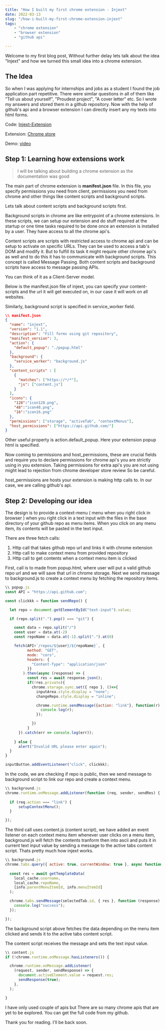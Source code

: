 ```yaml
---
title: "How I built my first chrome extension - Injext"
date: 2022-03-13
slug: "/how-i-built-my-first-chrome-extension-injext"
tags:
    - "chrome extension"
    - "browser extension"
    - "github api"

---
```


Welcome to my first blog post, Without further delay lets talk about the idea "Injext" and how we turned this small idea into a chrome extension.

## The Idea

So when I was applying for internships and jobs as a student I found the job application part repetitive. There were similar questions in all of them like "Tell us about yourself", "Proudest project", "A cover letter" etc. So I wrote my answers and stored them in a github repository. Now with the 
help of github's api and a browser extension I can directly insert any 
my texts into html forms.

Code: [Injext-Extension](https://github.com/PDROJACK/injext-extension/tree/main/src)

Extension: [Chrome store](https://chrome.google.com/webstore/detail/injext/nbfdkbclppodpkkgbpmagnfenhhoihnd?hl=en)

Demo: [video](https://youtu.be/-M6LBbsQG2g)

## Step 1: Learning how extensions work

> I will be talking about building a chrome extension as the documentation was good

The main part of chrome extension is <b>manifest.json</b> file. In this file, you
specify permissions you need from client, permissions you need from chrome 
and other things like content scripts and background scripts.

Lets talk about content scripts and background scripts first. 

Background scripts in chrome are like entrypoint of a chrome extensions. 
In these scripts, we can setup our extension and do stuff required 
at the startup or one time tasks required to be done once an extension is installed by a user.
They have access to all the chrome api's.

Content scripts are scripts with restricted access to chrome api and can be setup to
activate on specific URLs. They can be used to access a tab's DOM and modify it. But to 
fulfill its task it might require other chrome api's as well and to do this it 
has to communicate with background scripts. This concept is called Message Passing.
Both content scripts and background scripts have access to message passing APIs.

You can think of it as a Client-Server model.

Below is the manifest.json file of injext, you can specify your content-scripts and 
the url it will get executed on, in our case it will work on all websites.

Similarly, background script is specified in service_worker field.

``` json
\\ manifest.json
{
  "name": "injext",
  "version": "1.1",
  "description": "Fill forms using git repository",
  "manifest_version": 3,
  "action": {
    "default_popup": "./popup.html"
  },
  "background": {
    "service_worker": "background.js"
  },
  "content_scripts" : [ 
    { 
      "matches": ["https://*/*"],
      "js": ["content.js"] 
    } 
  ],
  "icons": {
    "128":"icon128.png",
    "48":"icon48.png",
    "16":"icon16.png"
  },
  "permissions": ["storage", "activeTab", "contextMenus"],
  "host_permissions": ["https://api.github.com/"]
}
```

Other useful property is action.default_popup. Here your extension popup html is specified.

Now coming to permissions and host_permissions, these are crucial fields and require you to declare 
permissions for chrome api's you are strictly using in you extension. Taking permissions for extra
api's you are not using might lead to rejection from chrome developer store review So be careful.

host_permissions are hosts your extension is making http calls to. In our case,
we are calling github's api.

## Step 2: Developing our idea 

The design is to provide a context-menu ( menu when you right click in browser ) when 
you right click in a text input with the files in the base directory of your github repo as menu items.
When you click on any menu item, its contents will be pasted in the text input.

There are three fetch calls:

1. Http call that takes github repo url and links it with chrome extension
2. Http call to make context menu from provided repository
3. Http call to get contents when a context menu item is clicked


First, call is to made from popup.html, where user will put a valid github repo url and 
we will save that url in chrome storage. Next we send message to background.js to create a 
context menu by fetching the repository items.

```js
\\ popup.js
const API = "https://api.github.com";

const clickkk = function sendRepo() {

  let repo = document.getElementById("text-input").value;

  if (repo.split(".").pop() === "git") {

    const data = repo.split("/")
    const user = data.at(-2)
    const repoName = data.at(-1).split(".").at(0)

    fetch(API+`/repos/${user}/${repoName}`, {
          method: "GET",
          mode: "cors",
          headers: {
            "Content-Type": "application/json"
          }}
        ).then(async (response) => {
          const res = await response.json();
          if(!res.private){
            chrome.storage.sync.set({ repo }, ()=>{
              inputArea.style.display = "none";
              changeRepo.style.display = "inline";

              chrome.runtime.sendMessage({action: "link"}, function(r) {
                console.log(r);
              });

            })
          }
      }).catch(err => console.log(err));
    
    } else {
      alert("Invalid URL please enter again");
  }
}

inputButton.addEventListener("click", clickkk);
```

In the code, we are checking if repo is public, then we send message to background script to 
link our repo and create a context menu.

```js
\\ background.js
chrome.runtime.onMessage.addListener(function (req, sender, sendRes) {
  
  if (req.action === "link") {
      setupContextMenu();
  }

});
```

The third call uses content.js (content script), we have added an event listener on each context menu item
whenever user clicks on a menu item, background.js will fetch the contents tranform then into ascii
and puts it in current text input value by sending a message to the active tabs content script.
Thats pretty much how injext works.

```js
\\ background.js
chrome.tabs.query({ active: true, currentWindow: true }, async function () {
  
  const res = await getTemplateData(
    local_cache.username,
    local_cache.repoName,
    [info.parentMenuItemId, info.menuItemId]
  );

  chrome.tabs.sendMessage(selectedTab.id, { res }, function (response) {
    console.log("success");
  });

});
```

The background script above fetches the data depending on the menu item clicked
and sends it to the active tabs content script.

The content script receives the message and sets the text input value.

```js
\\ content.js
if (!chrome.runtime.onMessage.hasListeners()) {

  chrome.runtime.onMessage.addListener(
    (request, sender, sendResponse) => {
      document.activeElement.value = request.res;
      sendResponse(true);
    },
  );

}
```

I have only used couple of apis but There are so many chrome apis that are yet 
to be explored. You can get the full code from my github.

Thank you for reading. I'll be back soon.

